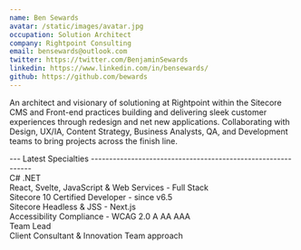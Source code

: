 ```yaml
---
name: Ben Sewards
avatar: /static/images/avatar.jpg
occupation: Solution Architect
company: Rightpoint Consulting
email: bensewards@outlook.com
twitter: https://twitter.com/BenjaminSewards
linkedin: https://www.linkedin.com/in/bensewards/
github: https://github.com/bewards
---
```


An architect and visionary of solutioning at Rightpoint within the Sitecore CMS and Front-end practices building and delivering sleek customer experiences through redesign and net new applications. Collaborating with Design, UX/IA, Content Strategy, Business Analysts, QA, and Development teams to bring projects across the finish line.

--- Latest Specialties -------------------------------------------------------------<br/>
C# .NET <br/>
React, Svelte, JavaScript & Web Services - Full Stack <br/>
Sitecore 10 Certified Developer - since v6.5 <br/>
Sitecore Headless & JSS - Next.js <br/>
Accessibility Compliance - WCAG 2.0 A AA AAA <br/>
Team Lead <br/>
Client Consultant & Innovation Team approach <br/>
